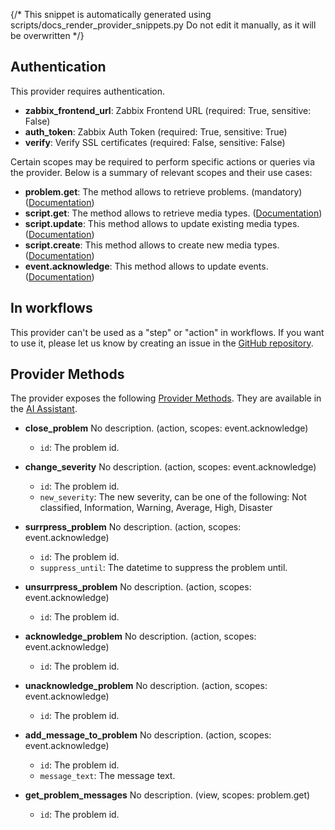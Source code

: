 {/* This snippet is automatically generated using scripts/docs_render_provider_snippets.py
Do not edit it manually, as it will be overwritten */}

## Authentication
This provider requires authentication.
- **zabbix_frontend_url**: Zabbix Frontend URL (required: True, sensitive: False)
- **auth_token**: Zabbix Auth Token (required: True, sensitive: True)
- **verify**: Verify SSL certificates (required: False, sensitive: False)

Certain scopes may be required to perform specific actions or queries via the provider. Below is a summary of relevant scopes and their use cases:
- **problem.get**: The method allows to retrieve problems. (mandatory) ([Documentation](https://www.zabbix.com/documentation/current/en/manual/api/reference/problem/get))
- **script.get**: The method allows to retrieve media types.  ([Documentation](https://www.zabbix.com/documentation/current/en/manual/api/reference/mediatype/get))
- **script.update**: This method allows to update existing media types.  ([Documentation](https://www.zabbix.com/documentation/current/en/manual/api/reference/mediatype/update))
- **script.create**: This method allows to create new media types.  ([Documentation](https://www.zabbix.com/documentation/current/en/manual/api/reference/mediatype/create))
- **event.acknowledge**: This method allows to update events.  ([Documentation](https://www.zabbix.com/documentation/current/en/manual/api/reference/event/acknowledge))



## In workflows

This provider can't be used as a "step" or "action" in workflows. If you want to use it, please let us know by creating an issue in the [GitHub repository](https://github.com/keephq/keep/issues).




## Provider Methods
The provider exposes the following [Provider Methods](/providers/provider-methods#via-ai-assistant). They are available in the [AI Assistant](/overview/ai-incident-assistant).

- **close_problem** No description. (action, scopes: event.acknowledge)

    - `id`: The problem id.
- **change_severity** No description. (action, scopes: event.acknowledge)

    - `id`: The problem id.
    - `new_severity`: The new severity, can be one of the following: Not classified, Information, Warning, Average, High, Disaster
- **surrpress_problem** No description. (action, scopes: event.acknowledge)

    - `id`: The problem id.
    - `suppress_until`: The datetime to suppress the problem until.
- **unsurrpress_problem** No description. (action, scopes: event.acknowledge)

    - `id`: The problem id.
- **acknowledge_problem** No description. (action, scopes: event.acknowledge)

    - `id`: The problem id.
- **unacknowledge_problem** No description. (action, scopes: event.acknowledge)

    - `id`: The problem id.
- **add_message_to_problem** No description. (action, scopes: event.acknowledge)

    - `id`: The problem id.
    - `message_text`: The message text.
- **get_problem_messages** No description. (view, scopes: problem.get)

    - `id`: The problem id.
